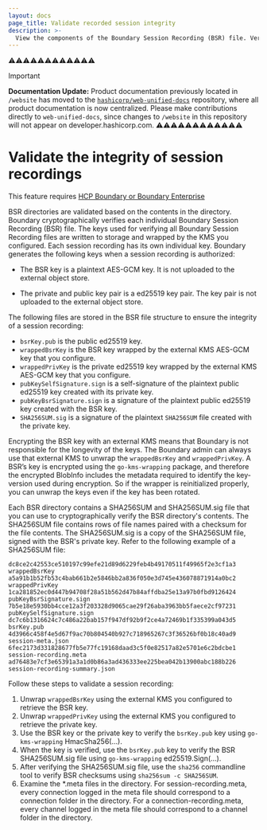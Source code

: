```yaml
---
layout: docs
page_title: Validate recorded session integrity
description: >-
  View the components of the Boundary Session Recording (BSR) file. Verify the integrity of the contents of a BSR cryptographically to ensure security compliance.
---
```


⚠️⚠️⚠️⚠️⚠️⚠️⚠️⚠️⚠️⚠️⚠️⚠️
> [!IMPORTANT]  
> **Documentation Update:** Product documentation previously located in `/website` has moved to the [`hashicorp/web-unified-docs`](https://github.com/hashicorp/web-unified-docs) repository, where all product documentation is now centralized. Please make contributions directly to `web-unified-docs`, since changes to `/website` in this repository will not appear on developer.hashicorp.com.
⚠️⚠️⚠️⚠️⚠️⚠️⚠️⚠️⚠️⚠️⚠️⚠️

# Validate the integrity of session recordings

<EnterpriseAlert product="boundary">This feature requires <a href="https://www.hashicorp.com/products/boundary">HCP Boundary or Boundary Enterprise</a></EnterpriseAlert>

BSR directories are validated based on the contents in the directory.
Boundary cryptographically verifies each individual Boundary Session Recording (BSR) file.
The keys used for verifying all Boundary Session Recording files are written to storage and wrapped by the KMS you configured.
Each session recording has its own individual key.
Boundary generates the following keys when a session recording is authorized:

-  The BSR key is a plaintext AES-GCM key.
It is not uploaded to the external object store.

- The private and public key pair is a ed25519 key pair.
The key pair is not uploaded to the external object store.

The following files are stored in the BSR file structure to ensure the integrity of a session recording:

- `bsrKey.pub` is the public ed25519 key.
- `wrappedBsrKey` is the BSR key wrapped by the external KMS AES-GCM key that you configure.
- `wrappedPrivKey` is the private ed25519 key wrapped by the external KMS AES-GCM key that you configure.
- `pubKeySelfSignature.sign` is a self-signature of the plaintext public ed25519 key created with its private key.
- `pubKeyBsrSignature.sign` is a signature of the plaintext public ed25519 key created with the BSR key.
- `SHA256SUM.sig` is a signature of the plaintext `SHA256SUM` file created with the private key.

Encrypting the BSR key with an external KMS means that Boundary is not responsible for the longevity of the keys.
The Boundary admin can always use that external KMS to unwrap the `wrappedBsrKey` and `wrappedPrivKey`.
A BSR’s key is encrypted using the `go-kms-wrapping` package, and therefore the encrypted BlobInfo includes the metadata required to identify the key-version used during encryption.
So if the wrapper is reinitialized properly, you can unwrap the keys even if the key has been rotated.

Each BSR directory contains a SHA256SUM and SHA256SUM.sig file that you can use to cryptographically verify the BSR directory's contents.
The SHA256SUM file contains rows of file names paired with a checksum for the file contents.
The SHA256SUM.sig is a copy of the SHA256SUM file, signed with the BSR's private key.
Refer to the following example of a SHA256SUM file:

   ```
   dc8ce2c42553ce510197c99efe21d89d6229feb4b49170511f49965f2e3cf1a3  wrappedBsrKey
   a5a91b1b52fb53c4bab661b2e5846bb2a836f050e3d745e436078871914a0bc2  wrappedPrivKey
   1ca281852ec0d447b94708f28a51b562d47b84affdba25e13a97b0fbd9126424  pubKeyBsrSignature.sign
   7b5e18e5930bb4cce12a3f203328d9065cae29f26aba3963bb5faece2cf97231  pubKeySelfSignature.sign
   dc7c6b1316624c7c486a22bab157f947df92b9f2ce4a72469b1f335399a043d5  bsrKey.pub
   4d3966c458f4e5d67f9ac70b804540b927c718965267c3f36526bf0b18c40ad9  session-meta.json
   6fec2173d331828677fb5e77fc19168daad3c5f0e82517a82e5701e6c2bdcbe1  session-recording.meta
   ad76483e7cf3e65391a3a1d0b86a3ad436333ee225bea042b13900abc188b226  session-recording-summary.json
   ```

Follow these steps to validate a session recording:

1. Unwrap `wrappedBsrKey` using the external KMS you configured to retrieve the BSR key.
2. Unwrap `wrappedPrivKey` using the external KMS you configured to retrieve the private key.
3. Use the BSR key or the private key to verify the `bsrKey.pub` key using `go-kms-wrapping` HmacSha256(...).
4. When the key is verified, use the `bsrKey.pub` key to verify the BSR SHA256SUM.sig file using `go-kms-wrapping` ed25519.Sign(...).
5. After verifying the SHA256SUM.sig file, use the `sha256` commandline tool to verify BSR checksums using `sha256sum -c SHA256SUM`.
6. Examine the *.meta files in the directory. For session-recording.meta, every connection logged in the meta file should
correspond to a connection folder in the directory. For a connection-recording.meta, every channel logged in the meta file should
correspond to a channel folder in the directory.
